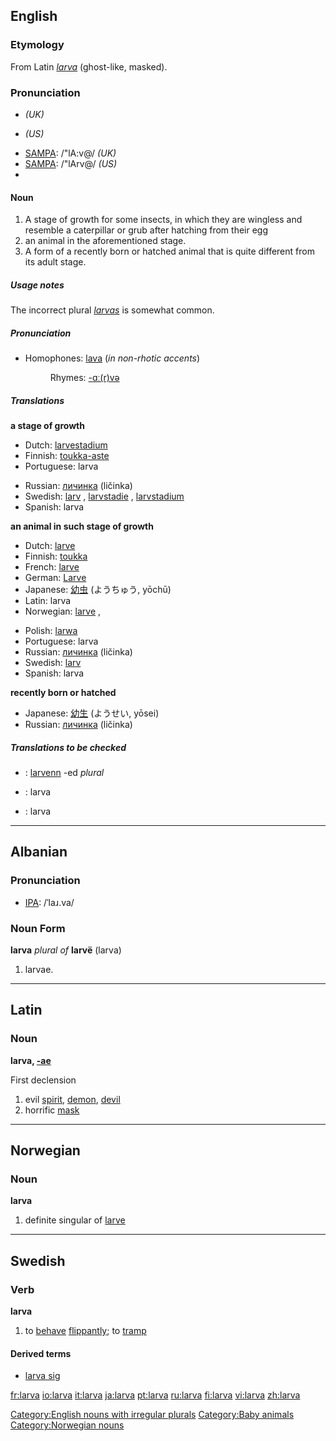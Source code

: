 ==English==

{{wikipedia}}

===Etymology===
From Latin ''[[larva#Latin|larva]]'' (ghost-like, masked).

===Pronunciation===
*{{IPA|/ˈlɑːvə/}} ''(UK)''
*{{IPA|/ˈlɑrvə/}} ''(US)''
*[[w:SAMPA chart|SAMPA]]: /"lA:v@/ ''(UK)''
*[[w:SAMPA chart|SAMPA]]: /"lArv@/ ''(US)''
*{{audio|en-us-larva.ogg|Audio (US)}}

====Noun====

{{en-noun|larv|ae}}

<!--Is the first meaning correct?-->
#A stage of growth for some insects, in which they are wingless and resemble a caterpillar or grub after hatching from their egg
#an animal in the aforementioned stage. 
#A form of a recently born or hatched animal that is quite different from its adult stage. 

=====Usage notes=====
The incorrect plural ''[[larvas]]'' is somewhat common.

=====Pronunciation=====
*Homophones: [[lava]] (''in non-rhotic accents'')
*:Rhymes: [[Rhymes:English:-ɑː(r)və|-ɑː(r)və]]

=====Translations=====
'''a stage of growth'''
{{top}}
*Dutch: [[larvestadium]] {{n}}
*Finnish: [[toukka-aste]]
*Portuguese: larva {{f}}
{{mid}}
*Russian: [[личинка]] (ličinka) {{f}}
*Swedish: [[larv]] {{c}}, [[larvstadie]] {{n}}, [[larvstadium]] {{n}}
*Spanish: larva {{f}}
{{bottom}}

'''an animal in such stage of growth'''
{{top}}
*Dutch: [[larve]] {{f}}
*Finnish: [[toukka]]
*French: [[larve]] {{f}}
*German: [[Larve]] {{f}}
*Japanese: [[幼虫]] (ようちゅう, yōchū) 
*Latin:  larva {{f}}
*Norwegian: [[larve]] {{m}}, {{f}}
{{mid}}
*Polish: [[larwa]] {{f}}
*Portuguese: larva {{f}}
*Russian: [[личинка]] (ličinka) {{f}}
*Swedish: [[larv]] {{c}}
*Spanish: larva {{f}}
{{bottom}}

'''recently born or hatched'''
{{top}}
{{mid}}
*Japanese: [[幼生]] (ようせい, yōsei)
*Russian: [[личинка]] (ličinka) {{f}}
{{bottom}}

=====Translations to be checked=====
<!--Remove this section once all of the translations below have been moved into the tables above.-->
{{checktrans}}

*{{ttbc|Breton}}: [[larvenn]] {{f}} -ed ''plural''
*{{ttbc|Indonesian}}: larva
*{{ttbc|Interlingua}}: larva
----

==Albanian==
===Pronunciation===
*[[IPA]]: /ˈlaɹ.va/
===Noun Form===
'''larva''' ''plural of'' '''larvë''' (larva)
# larvae.
----
==Latin==
===Noun===
'''larva, [[Wiktionary Appendix:Latin first declension|-ae]]''' {{f}}

First declension

#evil [[spirit]], [[demon]], [[devil]]
#horrific [[mask]]

----
==Norwegian==
===Noun===

'''larva'''
#definite singular of [[larve]]

----
==Swedish==
===Verb===
'''larva'''
# to [[behave]] [[flippantly]]; to [[tramp]]

====Derived terms====
*[[larva sig]]

[[Category:English nouns with irregular plurals]]
[[Category:Baby animals]]
[[Category:Norwegian nouns]]

[[fr:larva]]
[[io:larva]]
[[it:larva]]
[[ja:larva]]
[[pt:larva]]
[[ru:larva]]
[[fi:larva]]
[[vi:larva]]
[[zh:larva]]